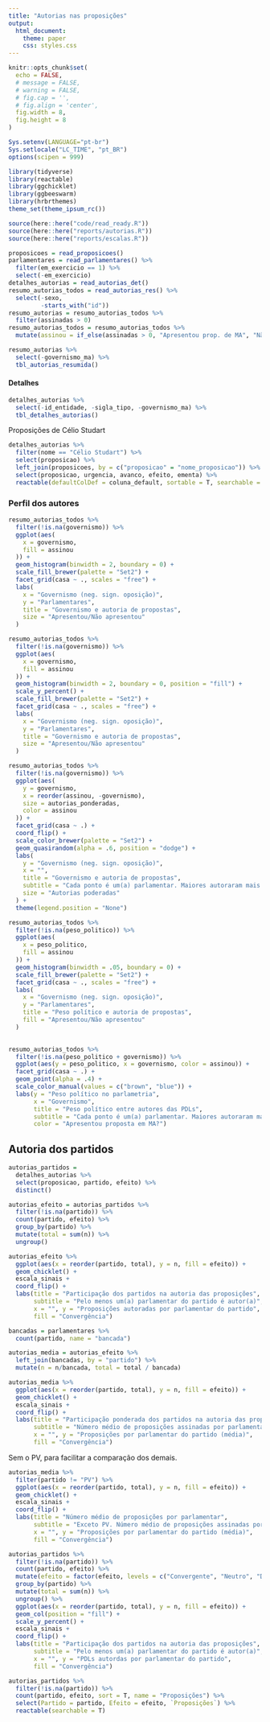 ```yaml
---
title: "Autorias nas proposições"
output:
  html_document:
    theme: paper
    css: styles.css
---
```


```r
knitr::opts_chunk$set(
  echo = FALSE,
  # message = FALSE,
  # warning = FALSE,
  # fig.cap = '',
  # fig.align = 'center',
  fig.width = 8,
  fig.height = 8
)

Sys.setenv(LANGUAGE="pt-br")
Sys.setlocale("LC_TIME", "pt_BR")
options(scipen = 999)
```

```r
library(tidyverse)
library(reactable)
library(ggchicklet)
library(ggbeeswarm)
library(hrbrthemes)
theme_set(theme_ipsum_rc())

source(here::here("code/read_ready.R"))
source(here::here("reports/autorias.R"))
source(here::here("reports/escalas.R"))
```

```r
proposicoes = read_proposicoes()
parlamentares = read_parlamentares() %>% 
  filter(em_exercicio == 1) %>% 
  select(-em_exercicio)
detalhes_autorias = read_autorias_det()
resumo_autorias_todos = read_autorias_res() %>%
  select(-sexo,
         -starts_with("id"))
resumo_autorias = resumo_autorias_todos %>%
  filter(assinadas > 0)
resumo_autorias_todos = resumo_autorias_todos %>% 
  mutate(assinou = if_else(assinadas > 0, "Apresentou prop. de MA", "Não apresentou")) 
```


```r
resumo_autorias %>%
  select(-governismo_ma) %>% 
  tbl_autorias_resumida()
```

#### Detalhes

```r
detalhes_autorias %>% 
  select(-id_entidade, -sigla_tipo, -governismo_ma) %>% 
  tbl_detalhes_autorias()
```

Proposições de Célio Studart


```r
detalhes_autorias %>% 
  filter(nome == "Célio Studart") %>% 
  select(proposicao) %>% 
  left_join(proposicoes, by = c("proposicao" = "nome_proposicao")) %>% 
  select(proposicao, urgencia, avanco, efeito, ementa) %>% 
  reactable(defaultColDef = coluna_default, sortable = T, searchable = T)

```



### Perfil dos autores


```r
resumo_autorias_todos %>% 
  filter(!is.na(governismo)) %>%
  ggplot(aes(
    x = governismo,
    fill = assinou
  )) +
  geom_histogram(binwidth = 2, boundary = 0) + 
  scale_fill_brewer(palette = "Set2") +
  facet_grid(casa ~ ., scales = "free") + 
  labs(
    x = "Governismo (neg. sign. oposição)",
    y = "Parlamentares",
    title = "Governismo e autoria de propostas",
    size = "Apresentou/Não apresentou"
  )
```

```r
resumo_autorias_todos %>% 
  filter(!is.na(governismo)) %>%
  ggplot(aes(
    x = governismo,
    fill = assinou
  )) +
  geom_histogram(binwidth = 2, boundary = 0, position = "fill") + 
  scale_y_percent() + 
  scale_fill_brewer(palette = "Set2") +
  facet_grid(casa ~ ., scales = "free") + 
  labs(
    x = "Governismo (neg. sign. oposição)",
    y = "Parlamentares",
    title = "Governismo e autoria de propostas",
    size = "Apresentou/Não apresentou"
  )
```


```r
resumo_autorias_todos %>%
  filter(!is.na(governismo)) %>%
  ggplot(aes(
    y = governismo,
    x = reorder(assinou, -governismo),
    size = autorias_ponderadas,
    color = assinou
  )) +
  facet_grid(casa ~ .) +
  coord_flip() +
  scale_color_brewer(palette = "Set2") + 
  geom_quasirandom(alpha = .6, position = "dodge") +
  labs(
    y = "Governismo (neg. sign. oposição)",
    x = "",
    title = "Governismo e autoria de propostas",
    subtitle = "Cada ponto é um(a) parlamentar. Maiores autoraram mais.",
    size = "Autorias poderadas"
  ) +
  theme(legend.position = "None")
```

```r
resumo_autorias_todos %>% 
  filter(!is.na(peso_politico)) %>% 
  ggplot(aes(
    x = peso_politico,
    fill = assinou
  )) +
  geom_histogram(binwidth = .05, boundary = 0) + 
  scale_fill_brewer(palette = "Set2") +
  facet_grid(casa ~ ., scales = "free") + 
  labs(
    x = "Governismo (neg. sign. oposição)",
    y = "Parlamentares",
    title = "Peso político e autoria de propostas",
    fill = "Apresentou/Não apresentou"
  )
  
```
```r
resumo_autorias_todos %>% 
  filter(!is.na(peso_politico + governismo)) %>% 
  ggplot(aes(y = peso_politico, x = governismo, color = assinou)) + 
  facet_grid(casa ~ .) + 
  geom_point(alpha = .4) + 
  scale_color_manual(values = c("brown", "blue")) + 
  labs(y = "Peso político no parlametria", 
       x = "Governismo", 
       title = "Peso político entre autores das PDLs", 
       subtitle = "Cada ponto é um(a) parlamentar. Maiores autoraram mais.",
       color = "Apresentou proposta em MA?") 
```


## Autoria dos partidos

```r
autorias_partidos = 
  detalhes_autorias %>% 
  select(proposicao, partido, efeito) %>% 
  distinct()
```


```r
autorias_efeito = autorias_partidos %>%
  filter(!is.na(partido)) %>% 
  count(partido, efeito) %>%
  group_by(partido) %>% 
  mutate(total = sum(n)) %>% 
  ungroup() 

autorias_efeito %>% 
  ggplot(aes(x = reorder(partido, total), y = n, fill = efeito)) +
  geom_chicklet() +
  escala_sinais + 
  coord_flip() +
  labs(title = "Participação dos partidos na autoria das proposições",
       subtitle = "Pelo menos um(a) parlamentar do partido é autor(a)",
       x = "", y = "Proposições autoradas por parlamentar do partido", 
       fill = "Convergência")
```

```r
bancadas = parlamentares %>% 
  count(partido, name = "bancada")

autorias_media = autorias_efeito %>% 
  left_join(bancadas, by = "partido") %>% 
  mutate(n = n/bancada, total = total / bancada) 

autorias_media %>% 
  ggplot(aes(x = reorder(partido, total), y = n, fill = efeito)) +
  geom_chicklet() +
  escala_sinais + 
  coord_flip() +
  labs(title = "Participação ponderada dos partidos na autoria das proposições",
       subtitle = "Número médio de proposições assinadas por parlamentar.",
       x = "", y = "Proposições por parlamentar do partido (média)", 
       fill = "Convergência")
```

Sem o PV, para facilitar a comparação dos demais.

```r
autorias_media %>% 
  filter(partido != "PV") %>% 
  ggplot(aes(x = reorder(partido, total), y = n, fill = efeito)) +
  geom_chicklet() +
  escala_sinais + 
  coord_flip() +
  labs(title = "Número médio de proposições por parlamentar",
       subtitle = "Exceto PV. Número médio de proposições assinadas por parlamentar.",
       x = "", y = "Proposições por parlamentar do partido (média)", 
       fill = "Convergência")
```


```r
autorias_partidos %>%
  filter(!is.na(partido)) %>% 
  count(partido, efeito) %>%
  mutate(efeito = factor(efeito, levels = c("Convergente", "Neutro", "Divergente"), ordered = T)) %>% 
  group_by(partido) %>% 
  mutate(total = sum(n)) %>% 
  ungroup() %>% 
  ggplot(aes(x = reorder(partido, total), y = n, fill = efeito)) +
  geom_col(position = "fill") +
  scale_y_percent() + 
  escala_sinais + 
  coord_flip() +
  labs(title = "Participação dos partidos na autoria das proposições",
       subtitle = "Pelo menos um(a) parlamentar do partido é autor(a)",
       x = "", y = "PDLs autordas por parlamentar do partido", 
       fill = "Convergência")
```


```r
autorias_partidos %>%
  filter(!is.na(partido)) %>% 
  count(partido, efeito, sort = T, name = "Proposições") %>%
  select(Partido = partido, Efeito = efeito, `Proposições`) %>% 
  reactable(searchable = T)
```

